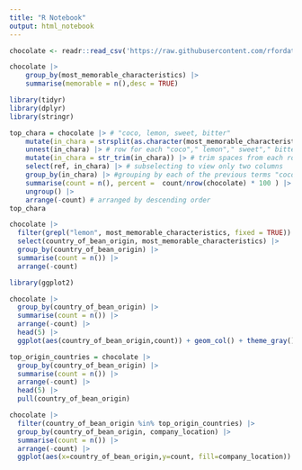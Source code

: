 ```yaml
---
title: "R Notebook"
output: html_notebook
---
```

```r
chocolate <- readr::read_csv('https://raw.githubusercontent.com/rfordatascience/tidytuesday/master/data/2022/2022-01-18/chocolate.csv')
```

```r
chocolate |> 
    group_by(most_memorable_characteristics) |>
    summarise(memorable = n(),desc = TRUE)
```
```r
library(tidyr)
library(dplyr)
library(stringr)

top_chara = chocolate |> # "coco, lemon, sweet, bitter"
    mutate(in_chara = strsplit(as.character(most_memorable_characteristics), ",")) |>  # c("coco"," lemon"," sweet"," bitter")
    unnest(in_chara) |> # row for each "coco"," lemon"," sweet"," bitter"
    mutate(in_chara = str_trim(in_chara)) |> # trim spaces from each row "coco","lemon","sweet","bitter"
    select(ref, in_chara) |> # subselecting to view only two columns 
    group_by(in_chara) |> #grouping by each of the previous terms "coco","lemon","sweet","bitter"
    summarise(count = n(), percent =  count/nrow(chocolate) * 100 ) |> # calculating how many rows mention each of those terms 
    ungroup() |> 
    arrange(-count) # arranged by descending order 
top_chara
```
```r
chocolate |>
  filter(grepl("lemon", most_memorable_characteristics, fixed = TRUE)) |>
  select(country_of_bean_origin, most_memorable_characteristics) |>
  group_by(country_of_bean_origin) |>
  summarise(count = n()) |>
  arrange(-count)
```

```r
library(ggplot2)
```


```r
chocolate |>
  group_by(country_of_bean_origin) |>
  summarise(count = n()) |>
  arrange(-count) |>
  head(5) |> 
  ggplot(aes(country_of_bean_origin,count)) + geom_col() + theme_gray()
```

```r
top_origin_countries = chocolate |>
  group_by(country_of_bean_origin) |>
  summarise(count = n()) |>
  arrange(-count) |>
  head(5) |>
  pull(country_of_bean_origin)
```

```r
chocolate |>
  filter(country_of_bean_origin %in% top_origin_countries) |>
  group_by(country_of_bean_origin, company_location) |>
  summarise(count = n()) |>
  arrange(-count) |>
  ggplot(aes(x=country_of_bean_origin,y=count, fill=company_location)) + geom_col() + theme_gray()

```

